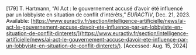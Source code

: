 \[179\]	T. Hartmann, “AI Act : le gouvernement accusé d’avoir été influencé par un lobbyiste en situation de conflit d’intérêts,” *EURACTIV*, Dec. 21, 2023\. Available: [https://www.euractiv.fr/section/intelligence-artificielle/news/ai-act-le-gouvernement-accuse-davoir-ete-influence-par-un-lobbyiste-en-situation-de-conflit-dinterets/](https://www.euractiv.fr/section/intelligence-artificielle/news/ai-act-le-gouvernement-accuse-davoir-ete-influence-par-un-lobbyiste-en-situation-de-conflit-dinterets/). \[Accessed: Aug. 15, 2024\]